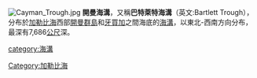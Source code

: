 [[File:Cayman_Trough.jpg|right]]
'''開曼海溝'''，又稱'''巴特萊特海溝'''（英文:Bartlett Trough），分布於[[加勒比海|加勒比海]]西部[[開曼群島|開曼群島]]和[[牙買加|牙買加]]之間海底的[[海溝|海溝]]，以東北-西南方向分布，最深有7,686[[公尺|公尺]]深。

{{ocean-stub}}

[[Category:加勒比海|Category:加勒比海]]
[[category:海溝|category:海溝]]